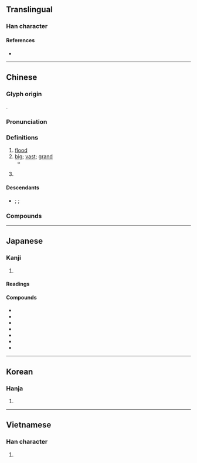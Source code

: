 {{also|洚}}
{{character info}}
==Translingual==

===Han character===
{{Han char|rn=85|rad=水|as=06|sn=9|four=34181|canj=ETC|ids=⿰氵共}}

====References====
* {{Han ref|kx=0621.210|dkj=17402|dj=1017.130|hdz=31602.040|uh=6D2A|ud=27946|bh=AC78|bd=44152}}

----

==Chinese==
{{zh-forms}}
{{zh-wp|zh|yue:洪氏|nan:Âng (sèⁿ)}}

===Glyph origin===
{{Han etym}}
{{Han compound|水|t1=water|共|c2=p|c1=s|ls=psc}}.

===Pronunciation===
{{zh-pron
|m=hóng
|m-s=
|c=hung4
|c-t=
|g=
|h=pfs=fùng;gd=fung2
|j=
|mb=ǒ̤ng
|md=hùng
|mn=ml,tw,sg:âng/hông
|mn_note=âng - vernacular (incl. surname); hông - literary
|mn-t=hong5/ang5
|mn-t_note=ang5 - surname
|w=3hhon
|x=
|mc=y
|oc=y
|cat=n,a,pn
}}

===Definitions===
{{zh-hanzi}}

# [[flood]]
# [[big]]; [[vast]]; [[grand]]
#* {{zh-x|天地 玄黄，宇宙 洪荒。|The sky was black and earth yellow; space and time '''vast''', limitless.|ref=Qianziwen}}
# {{surname|zh}}
#: {{zh-x|^洪 ^秀-全|{{w|Hong Xiuquan|'''Hong''' Xiuquan}} (leader of the Taiping Rebellion against the Qing dynasty)}}

====Descendants====
* {{desc|en|bor=1|Hong}}; {{l|en|Hung}}; {{l|en|Ang}}

===Compounds===
{{zh-der|洪波|洪大|洪都拉斯|洪恩|洪峰|洪福|洪荒|洪亮|洪量|洪流|烘爐|洪水|洪水猛獸|洪濤|洪災|洪鐘|寬洪大量|付諸洪喬|寬洪海量|寬洪大度|山洪|大洪水|寬洪|分洪|洪剛|洪喬擲水|洪幫|洪門|洪淵|洪憲帝制|洪烈|洪武正韻|排洪溢道|洪荒時代|攔洪壩|洪範|洪喬之誤|泄洪|洪爐|洪生|疏洪道|洪覆|洪河|發洪|洪音|洪波滾雪|洪規|暴洪|洪澤湖|洪誓|洩洪|洪鈞|洪憲|洪飲|洪鍾|洪軌|洪積層|洪積世|洪爐燎髮|洪武|洪業|洪惟|洪化|洪基|洪福齊天|溢洪道|朱洪武|阿洪|蓄洪|齊天洪福|防洪|洪山|洪澇|洪湖|洪關|洪春|洪善|洪泉|洪山嘴|景洪|阿洪魯庫木|洪聖|洪聖爺|洪洞:[[Hongtong]]}}

----

==Japanese==

===Kanji===
{{ja-kanji|grade=c|rs=水06}}

# {{rfdef|ja|sort=水06}}

====Readings====
{{ja-readings
|goon=ぐ
|kanon=こう
|kun=おおみず-
}}

====Compounds====
* {{ja-r|洪%牙%利|^ハン%ガ%リー}}
* {{ja-r|洪水|こうずい}}
* {{ja-r|洪積|こうせき}}
* {{ja-r|洪積世|こうせきせい}}
* {{ja-r|洪積層|こうせきそう}}
* {{ja-r|洪大|こうだい}}
* {{ja-r|日洪親善|^にっこう しんぜん}}

----

==Korean==

===Hanja===
{{ko-hanja|hangeul=홍|eumhun=|rv=hong|mr=hong|y=hong}}

# {{rfdef|ko|sort=水06}}

----

==Vietnamese==

===Han character===
{{vi-readings|reading=hồng, hòng|rs=水06}}

# {{rfdef|vi|sort=水06}}